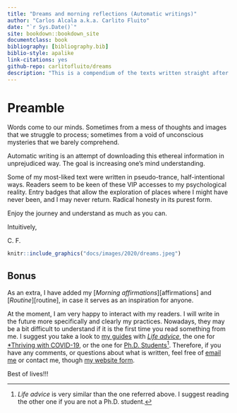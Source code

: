 ```yaml
--- 
title: "Dreams and morning reflections (Automatic writings)"
author: "Carlos Alcala a.k.a. Carlito Fluito"
date: "`r Sys.Date()`"
site: bookdown::bookdown_site
documentclass: book
bibliography: [bibliography.bib]
biblio-style: apalike
link-citations: yes
github-repo: carlitofluito/dreams
description: "This is a compendium of the texts written straight after waking up, a collection of my dreams and morning reflections, using an automatic writing technique."
---
```


# Preamble {-#preamble}

Words come to our minds. Sometimes from a mess of thoughts and images that we struggle to process; sometimes from a void of unconscious mysteries that we barely comprehend. 

Automatic writing is an attempt of downloading this ethereal information in unprejudiced way. The goal is increasing one’s mind understanding. 

Some of my most-liked text were written in pseudo-trance, half-intentional ways. Readers seem to be keen of these VIP accesses to my psychological reality. Entry badges that allow the exploration of places where I might have never been, and I may never return. Radical honesty in its purest form. 

Enjoy the journey and understand as much as you can. 

Intuitively, 

C. F.


```r
knitr::include_graphics("docs/images/2020/dreams.jpeg")
```

## Bonus

As an extra, I have added my [*Morning affirmations*][affirmations] and [*Routine*][routine], in case it serves as an inspiration for anyone.

At the moment, I am very happy to interact with my readers. I will write in the future more specifically and clearly my practices. Nowadays, they may be a bit difficult to understand if it is the first time you read something from me. I suggest you take a look to [my guides](https://www.carlitofluitoideas.com/unfinished-books/) with [*Life advice*](https://carlitofluito.github.io/life_advice/), the one for [*Thriving with COVID-19](https://carlitofluito.github.io/thrive_covid/), or the one for [Ph.D. Students](https://carlitofluito.github.io/phd_guide/)^[*Life advice* is very similar than the one referred above. I suggest reading the other one if you are not a Ph.D. student.]. Therefore, if you have any comments, or questions about what is written, feel free of [email me](mailto: carlitofluito@gmail.com) or contact me, though [my website form](https://www.carlitofluitoideas.com/contact/). 

Best of lives!!! 
